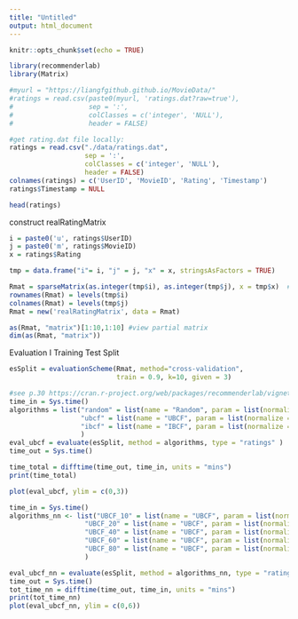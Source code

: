 ---
title: "Untitled"
output: html_document
---

```{r setup, include=FALSE}
knitr::opts_chunk$set(echo = TRUE)
```

```{r}
library(recommenderlab)
library(Matrix)
```

```{r}
#myurl = "https://liangfgithub.github.io/MovieData/"
#ratings = read.csv(paste0(myurl, 'ratings.dat?raw=true'), 
#                   sep = ':',
#                   colClasses = c('integer', 'NULL'), 
#                   header = FALSE)

#get rating.dat file locally:
ratings = read.csv("./data/ratings.dat", 
                   sep = ':',
                   colClasses = c('integer', 'NULL'), 
                   header = FALSE)
colnames(ratings) = c('UserID', 'MovieID', 'Rating', 'Timestamp')
ratings$Timestamp = NULL
```

```{r}
head(ratings)
```
construct realRatingMatrix

```{r}
i = paste0('u', ratings$UserID)
j = paste0('m', ratings$MovieID)
x = ratings$Rating

tmp = data.frame("i"= i, "j" = j, "x" = x, stringsAsFactors = TRUE)
```

```{r}
Rmat = sparseMatrix(as.integer(tmp$i), as.integer(tmp$j), x = tmp$x)  #?why as.integer() ???
rownames(Rmat) = levels(tmp$i)
colnames(Rmat) = levels(tmp$j)
Rmat = new('realRatingMatrix', data = Rmat)
```

```{r}
as(Rmat, "matrix")[1:10,1:10] #view partial matrix
dim(as(Rmat, "matrix"))
```

Evaluation I
Training Test Split


```{r, cache=TRUE}
esSplit = evaluationScheme(Rmat, method="cross-validation",
                           train = 0.9, k=10, given = 3)
```


```{r, cache=TRUE}
#see p.30 https://cran.r-project.org/web/packages/recommenderlab/vignettes/recommenderlab.pdf
time_in = Sys.time()
algorithms = list("random" = list(name = "Random", param = list(normalize = "Z-score")), 
                  "ubcf" = list(name = "UBCF", param = list(normalize = "Z-score", method = "Cosine", nn = 25)),
                  "ibcf" = list(name = "IBCF", param = list(normalize = "Z-score", method = "Cosine", k = 25))
                  )
eval_ubcf = evaluate(esSplit, method = algorithms, type = "ratings" )
time_out = Sys.time()
```

```{r}
time_total = difftime(time_out, time_in, units = "mins")
print(time_total)
```


```{r}
plot(eval_ubcf, ylim = c(0,3))
```
```{r, cache=TRUE}
time_in = Sys.time()
algorithms_nn <- list("UBCF_10" = list(name = "UBCF", param = list(normalize = "Z-score", method = "Cosine", nn = 10)),
                   "UBCF_20" = list(name = "UBCF", param = list(normalize = "Z-score", method = "Cosine", nn = 20)),
                   "UBCF_40" = list(name = "UBCF", param = list(normalize = "Z-score", method = "Cosine", nn = 40)),
                   "UBCF_60" = list(name = "UBCF", param = list(normalize = "Z-score", method = "Cosine", nn = 60)),                   
                   "UBCF_80" = list(name = "UBCF", param = list(normalize = "Z-score", method = "Cosine", nn = 80))
                   )

eval_ubcf_nn = evaluate(esSplit, method = algorithms_nn, type = "ratings" )
time_out = Sys.time()
tot_time_nn = difftime(time_out, time_in, units = "mins")
print(tot_time_nn)
plot(eval_ubcf_nn, ylim = c(0,6))
```



